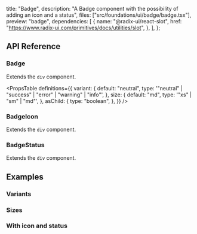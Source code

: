   title: "Badge",
  description:
    "A Badge component with the possibility of adding an icon and a status",
  files: ["src/foundations/ui/badge/badge.tsx"],
  preview: "badge",
  dependencies: [
    {
      name: "@radix-ui/react-slot",
      href: "https://www.radix-ui.com/primitives/docs/utilities/slot",
    },
  ],
};

## API Reference

### Badge

Extends the `div` component.

<PropsTable
  definitions={{
    variant: {
      default: "neutral",
      type: '"neutral" | "success" | "error" | "warning" | "info"',
    },
    size: {
      default: "md",
      type: '"xs" | "sm" | "md"',
    },
    asChild: {
      type: "boolean",
    },
  }}
/>

### BadgeIcon

Extends the `div` component.

### BadgeStatus

Extends the `div` component.

## Examples

### Variants

<Preview slug="badge-variants" />

### Sizes

<Preview slug="badge-sizes" />

### With icon and status

<Preview slug="badge" />
